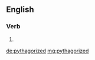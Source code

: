 ==English==

===Verb===
{{head|en}}

# {{en-past of|pythagorize}}

[[de:pythagorized]]
[[mg:pythagorized]]